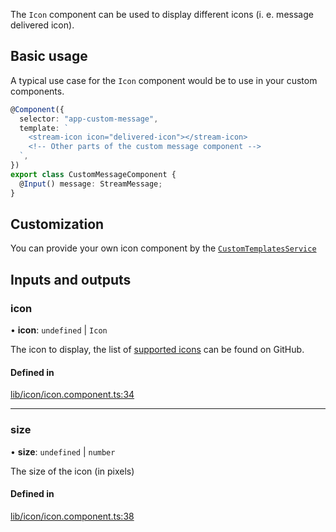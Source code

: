 The `Icon` component can be used to display different icons (i. e. message delivered icon).

## Basic usage

A typical use case for the `Icon` component would be to use in your custom components.

```typescript
@Component({
  selector: "app-custom-message",
  template: `
    <stream-icon icon="delivered-icon"></stream-icon>
    <!-- Other parts of the custom message component -->
  `,
})
export class CustomMessageComponent {
  @Input() message: StreamMessage;
}
```

## Customization

You can provide your own icon component by the [`CustomTemplatesService`](../services/CustomTemplatesService.mdx)

[//]: # "Start of generated content"
## Inputs and outputs 


### icon

• **icon**: `undefined` \| `Icon`

The icon to display, the list of [supported icons](https://github.com/GetStream/stream-chat-angular/tree/master/projects/stream-chat-angular/src/lib/icon/icon.component.ts) can be found on GitHub.

#### Defined in

[lib/icon/icon.component.ts:34](https://github.com/GetStream/stream-chat-angular/blob/c4bd22b/projects/stream-chat-angular/src/lib/icon/icon.component.ts#L34)

___

### size

• **size**: `undefined` \| `number`

The size of the icon (in pixels)

#### Defined in

[lib/icon/icon.component.ts:38](https://github.com/GetStream/stream-chat-angular/blob/c4bd22b/projects/stream-chat-angular/src/lib/icon/icon.component.ts#L38)

[//]: # "End of generated content"
